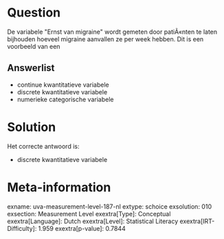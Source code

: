 Question
========

De variabele \"Ernst van migraine\" wordt gemeten door patiÃ«nten te
laten bijhouden hoeveel migraine aanvallen ze per week hebben. Dit is
een voorbeeld van een

Answerlist
----------

* continue kwantitatieve variabele
* discrete kwantitatieve variabele
* numerieke categorische variabele

Solution
========

Het correcte antwoord is: 

* discrete kwantitatieve variabele

Meta-information
================
exname: uva-measurement-level-187-nl
extype: schoice
exsolution: 010
exsection: Measurement Level
exextra[Type]: Conceptual
exextra[Language]: Dutch
exextra[Level]: Statistical Literacy
exextra[IRT-Difficulty]: 1.959
exextra[p-value]: 0.7844
